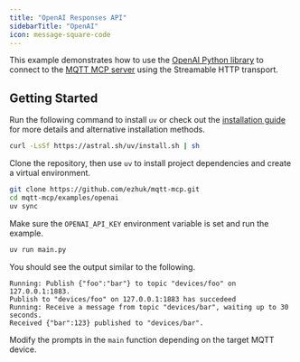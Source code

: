 ```yaml
---
title: "OpenAI Responses API"
sidebarTitle: "OpenAI"
icon: message-square-code
---
```


This example demonstrates how to use the [OpenAI Python library](https://github.com/openai/openai-python) to connect to the [MQTT MCP server](https://github.com/ezhuk/mqtt-mcp) using the Streamable HTTP transport.

## Getting Started

Run the following command to install `uv` or check out the [installation guide](https://docs.astral.sh/uv/getting-started/installation/) for more details and alternative installation methods.

```bash
curl -LsSf https://astral.sh/uv/install.sh | sh
```

Clone the repository, then use `uv` to install project dependencies and create a virtual environment.

```bash
git clone https://github.com/ezhuk/mqtt-mcp.git
cd mqtt-mcp/examples/openai
uv sync
```

Make sure the `OPENAI_API_KEY` environment variable is set and run the example.

```bash
uv run main.py
```

You should see the output similar to the following.

```text
Running: Publish {"foo":"bar"} to topic "devices/foo" on 127.0.0.1:1883.
Publish to "devices/foo" on 127.0.0.1:1883 has succedeed
Running: Receive a message from topic "devices/bar", waiting up to 30 seconds.
Received {"bar":123} published to "devices/bar".
```

Modify the prompts in the `main` function depending on the target MQTT device.
